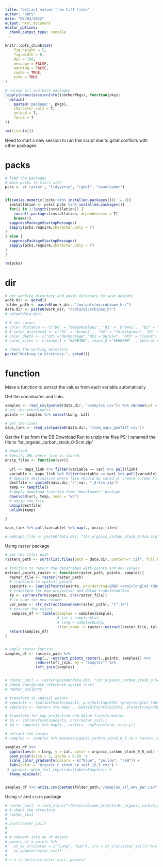---
title: "extract values from tiff files"
author: "RRPS"
date: "07/04/2022"
output: html_document
editor_options: 
  chunk_output_type: console
---

```{r setup}
knitr::opts_chunk$set(
	fig.height = 5,
	fig.width = 8,
	dpi = 180,
	message = FALSE,
	warning = FALSE,
	cache = TRUE,
	echo = TRUE
)
```

```{r CLEAR EVERYTHING, eval=FALSE, include=FALSE}
# unload all non-base packages
lapply(names(sessionInfo()$otherPkgs), function(pkgs)
  detach(
    paste0('package:', pkgs),
    character.only = T,
    unload = T,
    force = T
))

rm(list=ls())
```

Need to start a new session to run this script due to gstat conflicts with other packages

# packs
```{r load libraries, message=FALSE, warning=FALSE, include=FALSE}
# load the packages
# main packs to start with
pcks <- c('raster', "tidyverse", "rgdal", "downloader")


if(sum(as.numeric(!pcks %in% installed.packages())) != 0){
  installation <- pcks[!pcks %in% installed.packages()]
  for(i in 1:length(installation)) {
    install.packages(installation, dependencies = T)
    break()}
  suppressPackageStartupMessages(
  sapply(pcks,require,character.only = T)
) 
} else {
  suppressPackageStartupMessages(
  sapply(pcks,require,character.only = T)
) 
}

rm(pcks)
```

# dir
```{r packages and functions}
# get working directory and paste directory to save outputs
work_dir <- getwd()
folder_path <- paste0(work_dir, "/outputs/microbiome_br/")
data.dir <- paste0(work_dir, "/data/microbiome_br")
# setwd(data.dir)

# # set colors
# color_distance <- c("D0" = "deepskyblue2", 'D1' = 'brown1',  "D2" = "forestgreen", "D3" = "#440154FF", "D4" = "burlywood")
# # color_distance1 <- c('D1' = 'brown1',  "D2" = "forestgreen", "D3" = "#440154FF", "D4" = "burlywood")
# color_depth <- c('DP1'="darkorange",'DP2'="purple", "DP3" = "cyan4")
# color_sites <- c(lease_1 = "#56B4E9", lease_2 ="#E69F00"  , Control =  "#009E73", other_leases = "#D1BCA8")

# check the working directory
paste("Working in directory:", getwd())

```


# function

Make a function to extract the values from each variable automatically

Get the coordinates and links
```{r}
samples <- read_csv(paste0(data.dir, "/samples.csv")) %>% rename(Lat = 2, Long = 3)
# get the coordinates
points <- samples %>% select(Long, Lat)

# get the links
maps_link <- read_csv(paste0(data.dir, "/new_maps_geoTiff.csv"))
```

Get the files from the DB
Download
Run to unzip the files
PS: I renamed the file to "br_organic_carbon_stock_0-5cm.zip"
```{r load the files}
# download
# Specify URL where file is stored
unzip_files <- function(var){
  
  url <- maps_link %>% filter(variable == var) %>% pull(link)
  variable <- maps_link %>% filter(variable == var) %>% pull(variable)
  # Specify destination where file should be saved or create a temp file
  destfile <- paste0(data.dir,"/",var, "_0-5cm.zip")
  temp <- tempfile()
  # Apply download function from "downloader" package
  download(url, temp, mode = "wb")
  # unzip the file
  unzip(destfile)
  unlink(temp)
  
}

maps_link %>% pull(variable) %>% map(., unzip_files)

# embrapa_file <- paste0(data.dir, "/br_organic_carbon_stock_0-5cm.zip")
```


Using `raster` package
```{r}
# get the files path
rasters_path <- sort(list.files(path = data.dir, pattern=".tif", full.names = TRUE))

# function to return the dataframes with points and env values
extract_points_raster <- function(raster_path, points, samples){
  raster_file <- raster(raster_path)
  # transform to spatial points
  sppoints <- SpatialPoints(points, proj4string=CRS('+proj=longlat +datum=WGS84 +ellps=GRS80'))
  # transform for map projection and datum transformation
  tp <- spTransform(sppoints, crs(raster_file))
  # to name the new column
  var_name <- str_extract(basename(raster_path), "[^.]+")
  # extract the values
   samples_df <- tibble(Samples = samples$Samples,
                        # lat = samples$Lat,
                        # long = samples$Long,
                        !!var_name := raster::extract(raster_file, tp))
  return(samples_df)
}


# apply raster funtion
samples_df <- rasters_path %>% 
              map(., ~extract_points_raster(.,points, samples)) %>% 
              reduce(left_join, by = "Samples") %>%
              left_join(samples)


# raster_soil <- raster(paste0(data.dir, "/br_organic_carbon_stock_0-5cm_pred_Mg_ha.tif"))
# check coordinate reference system (crs)
# raster_soil@crs

# transform to spatial points
# sppoints <- SpatialPoints(points, proj4string=CRS('+proj=longlat +datum=WGS84 +ellps=GRS80'))
# sppoints <- rasters %>% map(., ~SpatialPoints(points, proj4string=CRS('+proj=longlat +datum=WGS84 +ellps=GRS80')))

# transform for map projection and datum transformation
# tp <- spTransform(sppoints, crs(raster_soil))
# tp <- sppoints %>% map2(., rasters, ~spTransform, crs(.y))

# extract the values
# samples <- samples %>% mutate(organic_carbon_stock_0_5_cm = raster::extract(raster_soil, tp))

samples_df %>% 
  ggplot(aes(x = Long, y = Lat, color = organic_carbon_stock_0_5_cm)) +
  geom_point(size = 3, alpha = 0.5)  +
  scale_color_gradientn(colors = c("blue", "yellow", "red")) +
  labs(color = "Organic C stock \n soil (0-5 cm)") +
 # ggrepel::geom_text_repel(aes(label=Samples)) +
  theme_minimal()


samples_df %>% write.csv(paste0(folder_path,"/samples_all_env_par.csv"))
```

Using `sf` and `stars` package
```{r load the maps}
# raster_soil  = read_stars("~/R/microbiome_br/data/br_organic_carbon_stock_0-5cm_pred_Mg_ha.tif")
# # check the structure
# raster_soil
# 
# plot(raster_soil)
# 
#
# # convert into an sf object
# points_sf = points %>% 
#   st_as_sf(coords = c("Long", "Lat"), crs = st_crs(raster_soil)) %>%
#   st_sample(raster_soil)
# 
# e = st_extract(raster_soil, points)

```
